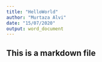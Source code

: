 ```yaml
---
title: "HelloWorld"
author: "Murtaza Alvi"
date: "15/07/2020"
output: word_document
---
```


## This is a markdown file